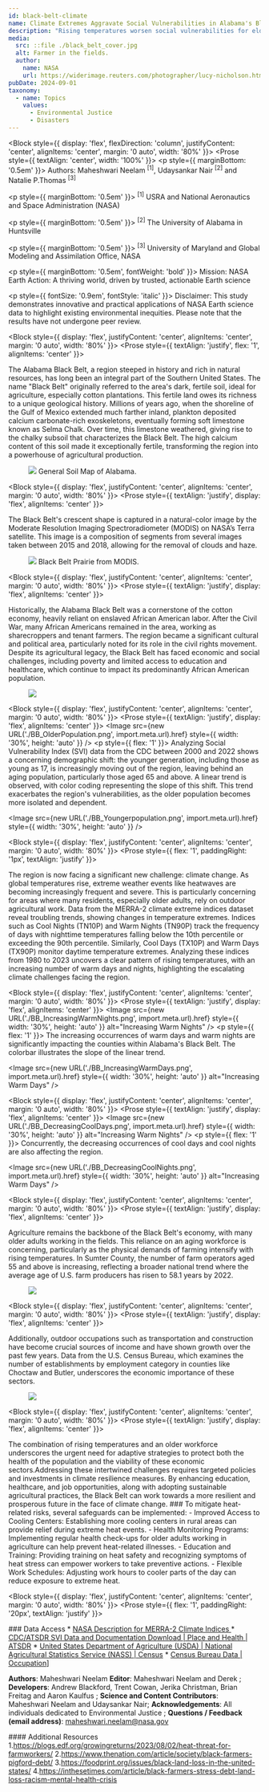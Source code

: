 ```yaml
---
id: black-belt-climate
name: Climate Extremes Aggravate Social Vulnerabilities in Alabama's Black Belt
description: "Rising temperatures worsen social vulnerabilities for elder population by increasing their heat-related health risks."
media:
  src: ::file ./black_belt_cover.jpg
  alt: Farmer in the fields.
  author:
    name: NASA
    url: https://widerimage.reuters.com/photographer/lucy-nicholson.html
pubDate: 2024-09-01
taxonomy:
  - name: Topics
    values:
      - Environmental Justice
      - Disasters
---
```


<Block style={{ display: 'flex', flexDirection: 'column', justifyContent: 'center', alignItems: 'center', margin: '0 auto', width: '80%' }}>
  <Prose style={{ textAlign: 'center', width: '100%' }}>
    <p style={{ marginBottom: '0.5em' }}>
      Authors: Maheshwari Neelam <sup>[1]</sup>, Udaysankar Nair <sup>[2]</sup> and Natalie P.Thomas <sup>[3]</sup>
    </p>
    <p style={{ marginBottom: '0.5em' }}>
      <sup>[1]</sup> USRA and National Aeronautics and Space Administration (NASA)
    </p>
    <p style={{ marginBottom: '0.5em' }}>
      <sup>[2]</sup> The University of Alabama in Huntsville
    </p>
    <p style={{ marginBottom: '0.5em' }}>
      <sup>[3]</sup> University of Maryland and Global Modeling and Assimilation Office, NASA
    </p>
    <p style={{ marginBottom: '0.5em', fontWeight: 'bold' }}>
      Mission: NASA Earth Action: A thriving world, driven by trusted, actionable Earth science
    </p>
    <p style={{ fontSize: '0.9em', fontStyle: 'italic' }}>
      Disclaimer: This study demonstrates innovative and practical applications of NASA Earth science data to highlight existing environmental inequities. Please note that the results have not undergone peer review.
    </p>
  </Prose>
</Block>

<Block style={{ display: 'flex', justifyContent: 'center', alignItems: 'center', margin: '0 auto', width: '80%' }}>
  <Prose style={{ textAlign: 'justify', flex: '1', alignItems: 'center' }}>
    <p>
    The Alabama Black Belt, a region steeped in history and rich in natural resources, has long been an integral part of the Southern United States. The name "Black Belt" originally referred to the area's dark, fertile soil, ideal for agriculture, especially cotton plantations. This fertile land owes its richness to a unique geological history. Millions of years ago, when the shoreline of the Gulf of Mexico extended much farther inland, plankton deposited calcium carbonate-rich exoskeletons, eventually forming soft limestone known as Selma Chalk. Over time, this limestone weathered, giving rise to the chalky subsoil that characterizes the Black Belt. The high calcium content of this soil made it exceptionally fertile, transforming the region into a powerhouse of agricultural production.
    </p>
  </Prose>
  <Figure style={{ flex: '1', maxWidth: '50%' }}>
    <Image
      src={new URL('./BB_alabamasoil.png', import.meta.url).href}
      style={{maxWidth: '800px', height: 'auto' }}
    />
    <Caption attrAuthor='Data.gov' attrUrl='https://www.loc.gov/item/90684182/'>
      General Soil Map of Alabama.
    </Caption>
  </Figure>
</Block>

<Block style={{ display: 'flex', justifyContent: 'center', alignItems: 'center', margin: '0 auto', width: '80%' }}>
  <Prose style={{ textAlign: 'justify', display: 'flex', alignItems: 'center' }}>
    <p>
     The Black Belt's crescent shape is captured in a natural-color image by the Moderate Resolution Imaging Spectroradiometer (MODIS) on NASA’s Terra satellite. This image is a composition of segments from several images taken between 2015 and 2018, allowing for the removal of clouds and haze.  
    </p>
  </Prose>
  <Figure style={{ flex: '0 0 auto'}}>
    <Image
      src={new URL('./blackbelt_tmo_2015-2018_lrg.jpg', import.meta.url).href}
      style={{maxWidth: '800px', height: 'auto' }}
    />
    <Caption attrAuthor='Data.gov' attrUrl='https://earthobservatory.nasa.gov/images/92321/black-belt-prairie'>
      Black Belt Prairie from MODIS.
    </Caption>
  </Figure>
</Block>

<Block style={{ display: 'flex', justifyContent: 'center', alignItems: 'center', margin: '0 auto', width: '80%' }}>
  <Prose style={{ textAlign: 'justify', display: 'flex', alignItems: 'center' }}>
    <p>
     Historically, the Alabama Black Belt was a cornerstone of the cotton economy, heavily reliant on enslaved African American labor. After the Civil War, many African Americans remained in the area, working as sharecroppers and tenant farmers. The region became a significant cultural and political area, particularly noted for its role in the civil rights movement. Despite its agricultural legacy, the Black Belt has faced economic and social challenges, including poverty and limited access to education and healthcare, which continue to impact its predominantly African American population.
    </p>
  </Prose>
  <Figure style={{ flex: '0 0 auto', marginLeft: '5px' }}>
    <Image
      src={new URL('./Black_cotton_farming_family.jpg', import.meta.url).href}
      style={{ maxWidth: '100%', height: 'auto' }}
    />
  </Figure> 
</Block>

<Block style={{ display: 'flex', justifyContent: 'center', alignItems: 'center', margin: '0 auto', width: '80%' }}>
  <Prose style={{ textAlign: 'justify', display: 'flex', alignItems: 'center' }}>
    <Image
        src={new URL('./BB_OlderPopulation.png', import.meta.url).href}
        style={{ width: '30%', height: 'auto' }}
    />
    <p style={{ flex: '1' }}>
      Analyzing Social Vulnerability Index (SVI) data from the CDC between 2000 and 2022 shows a concerning demographic shift: the younger generation, including those as young as 17, is increasingly moving out of the region, leaving behind an aging population, particularly those aged 65 and above. A linear trend is observed, with color coding representing the slope of this shift. This trend exacerbates the region's vulnerabilities, as the older population becomes more isolated and dependent. 
    </p>
    <Image
        src={new URL('./BB_Youngerpopulation.png', import.meta.url).href}
        style={{ width: '30%', height: 'auto' }}
    />
  </Prose>
</Block>

<Block style={{ display: 'flex', justifyContent: 'center', alignItems: 'center', margin: '0 auto', width: '80%' }}>
  <Prose style={{ flex: '1', paddingRight: '1px', textAlign: 'justify' }}>
    <p>
      The region is now facing a significant new challenge: climate change. As global temperatures rise, extreme weather events like heatwaves are becoming increasingly frequent and severe. This is particularly concerning for areas where many residents, especially older adults, rely on outdoor agricultural work. Data from the MERRA-2 climate extreme indices dataset reveal troubling trends, showing changes in temperature extremes. Indices such as Cool Nights (TN10P) and Warm Nights (TN90P) track the frequency of days with nighttime temperatures falling below the 10th percentile or exceeding the 90th percentile. Similarly, Cool Days (TX10P) and Warm Days (TX90P) monitor daytime temperature extremes. Analyzing these indices from 1980 to 2023 uncovers a clear pattern of rising temperatures, with an increasing number of warm days and nights, highlighting the escalating climate challenges facing the region.
    </p>
  </Prose>
</Block>

<Block style={{ display: 'flex', justifyContent: 'center', alignItems: 'center', margin: '0 auto', width: '80%' }}>
  <Prose style={{ textAlign: 'justify', display: 'flex', alignItems: 'center' }}>
    <Image
        src={new URL('./BB_IncreasingWarmNights.png', import.meta.url).href}
        style={{ width: '30%', height: 'auto' }}
        alt="Increasing Warm Nights"
    />
    <p style={{ flex: '1' }}>
      The increasing occurrences of warm days and warm nights are significantly impacting the counties within Alabama's Black Belt. The colorbar illustrates the slope of the linear trend. 
    </p>
    <Image
        src={new URL('./BB_IncreasingWarmDays.png', import.meta.url).href}
        style={{ width: '30%', height: 'auto' }}
        alt="Increasing Warm Days"
    />
  </Prose>
</Block>

<Block style={{ display: 'flex', justifyContent: 'center', alignItems: 'center', margin: '0 auto', width: '80%' }}>
  <Prose style={{ textAlign: 'justify', display: 'flex', alignItems: 'center' }}>
    <Image
        src={new URL('./BB_DecreasingCoolDays.png', import.meta.url).href}
        style={{ width: '30%', height: 'auto' }}
        alt="Increasing Warm Nights"
    />
    <p style={{ flex: '1' }}>
      Concurrently, the decreasing occurrences of cool days and cool nights are also affecting the region. 
    </p>
    <Image
        src={new URL('./BB_DecreasingCoolNights.png', import.meta.url).href}
        style={{ width: '30%', height: 'auto' }}
        alt="Increasing Warm Days"
    />
  </Prose>
</Block>

<Block style={{ display: 'flex', justifyContent: 'center', alignItems: 'center', margin: '0 auto', width: '80%' }}>
  <Prose style={{ textAlign: 'justify', display: 'flex', alignItems: 'center' }}>
    <p>
      Agriculture remains the backbone of the Black Belt's economy, with many older adults working in the fields. This reliance on an aging workforce is concerning, particularly as the physical demands of farming intensify with rising temperatures. In Sumter County, the number of farm operators aged 55 and above is increasing, reflecting a broader national trend where the average age of U.S. farm producers has risen to 58.1 years by 2022.
    </p>
  </Prose>
  <Figure style={{ flex: '0 0 auto', marginLeft: '5px' }}>
    <Image
      src={new URL('./BB_AgeOperators_Sumter.png', import.meta.url).href}
      style={{ maxWidth: '700px', height: 'auto' }}
    />
  </Figure> 
</Block>

<Block style={{ display: 'flex', justifyContent: 'center', alignItems: 'center', margin: '0 auto', width: '80%' }}>
  <Prose style={{ textAlign: 'justify', display: 'flex', alignItems: 'center' }}>
    <p>
     Additionally, outdoor occupations such as transportation and construction have become crucial sources of income and have shown growth over the past few years. Data from the U.S. Census Bureau, which examines the number of establishments by employment category in counties like Choctaw and Butler, underscores the economic importance of these sectors.
    </p>
  </Prose>
  <Figure style={{ flex: '0 0 auto', marginLeft: '5px' }}>
    <Image
      src={new URL('./BB_Employ_Choctaw.png', import.meta.url).href}
      style={{ maxWidth: '105%', height: 'auto' }}
    />
  </Figure> 
</Block>

<Block style={{ display: 'flex', justifyContent: 'center', alignItems: 'center', margin: '0 auto', width: '80%' }}>
  <Prose style={{ textAlign: 'justify', display: 'flex', alignItems: 'center' }}>
    <p>
     The combination of rising temperatures and an older workforce underscores the urgent need for adaptive strategies to protect both the health of the population and the viability of these economic sectors.Addressing these intertwined challenges requires targeted policies and investments in climate resilience measures. By enhancing education, healthcare, and job opportunities, along with adopting sustainable agricultural practices, the Black Belt can work towards a more resilient and prosperous future in the face of climate change. 
     ### To mitigate heat-related risks, several safeguards can be implemented:
     - Improved Access to Cooling Centers: Establishing more cooling centers in rural areas can provide relief during extreme heat events.
     - Health Monitoring Programs: Implementing regular health check-ups for older adults working in agriculture can help prevent heat-related illnesses.
     - Education and Training: Providing training on heat safety and recognizing symptoms of heat stress can empower workers to take preventive actions.
     - Flexible Work Schedules: Adjusting work hours to cooler parts of the day can reduce exposure to extreme heat.
    </p>
  </Prose>
</Block>

<Block style={{ display: 'flex', justifyContent: 'center', alignItems: 'center', margin: '0 auto', width: '80%' }}>
  <Prose style={{ flex: '1', paddingRight: '20px', textAlign: 'justify' }}>
    <p>
     ### Data Access
     * [NASA Description for MERRA-2 Climate Indices ](https://search.earthdata.nasa.gov/search/granules?p=C1949649168-GES_DISC&pg[0][v]=f&pg[0][gsk]=-start_date&q=MERRA-2%20extremes&tl=1724265744.288!3!!/)
     * [CDC/ATSDR SVI Data and Documentation Download | Place and Health | ATSDR](https://www.atsdr.cdc.gov/placeandhealth/svi/data_documentation_download.html)
     * [United States Department of Agriculture (USDA) | National Agricultural Statistics Service (NASS) | Census](https://www.nass.usda.gov/)
     * [Census Bureau Data | Occupation](https://www.census.gov/topics/employment/industry-occupation.html)]
    </p>
    <p>
     **Authors**: Maheshwari Neelam 
     **Editor**: Maheshwari Neelam and Derek ; 
     **Developers**: Andrew Blackford, Trent Cowan, Jerika Christman, Brian Freitag and Aaron Kaulfus ;
     **Science and Content Contributors**: Maheshwari Neelam and Udaysankar Nair;
     **Acknowledgements**: All individuals dedicated to Environmental Justice ;
     **Questions / Feedback (email address)**: maheshwari.neelam@nasa.gov
    </p>
    <p>
     #### Additional Resources
     1.https://blogs.edf.org/growingreturns/2023/08/02/heat-threat-for-farmworkers/ 
     2.https://www.thenation.com/article/society/black-farmers-pigford-debt/
     3.https://foodprint.org/issues/black-land-loss-in-the-united-states/
     4.https://inthesetimes.com/article/black-farmers-stress-debt-land-loss-racism-mental-health-crisis
    </p>

  </Prose>
</Block>




